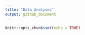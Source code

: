 ```yaml
---
title: "Data Analyses"
output: github_document
---
```


```r
knitr::opts_chunk$set(echo = TRUE)
```
